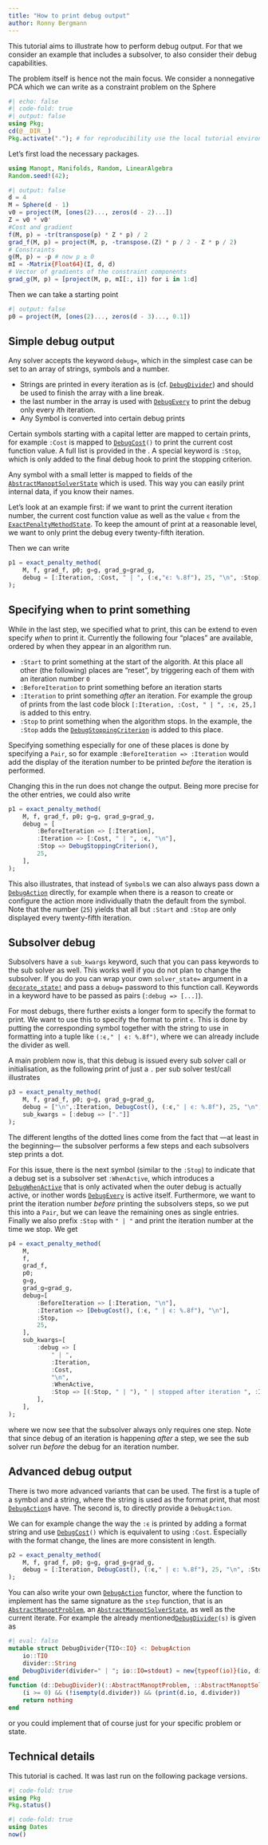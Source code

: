 ```yaml
---
title: "How to print debug output"
author: Ronny Bergmann
---
```


This tutorial aims to illustrate how to perform debug output. For that we consider an
example that includes a subsolver, to also consider their debug capabilities.

The problem itself is hence not the main focus.
We consider a nonnegative PCA which we can write as a constraint problem on the Sphere
```julia
#| echo: false
#| code-fold: true
#| output: false
using Pkg;
cd(@__DIR__)
Pkg.activate("."); # for reproducibility use the local tutorial environment.
```

Let's first load the necessary packages.

```julia
using Manopt, Manifolds, Random, LinearAlgebra
Random.seed!(42);
```

```julia
#| output: false
d = 4
M = Sphere(d - 1)
v0 = project(M, [ones(2)..., zeros(d - 2)...])
Z = v0 * v0'
#Cost and gradient
f(M, p) = -tr(transpose(p) * Z * p) / 2
grad_f(M, p) = project(M, p, -transpose.(Z) * p / 2 - Z * p / 2)
# Constraints
g(M, p) = -p # now p ≥ 0
mI = -Matrix{Float64}(I, d, d)
# Vector of gradients of the constraint components
grad_g(M, p) = [project(M, p, mI[:, i]) for i in 1:d]
```

Then we can take a starting point

```julia
#| output: false
p0 = project(M, [ones(2)..., zeros(d - 3)..., 0.1])
```

## Simple debug output

Any solver accepts the keyword `debug=`, which in the simplest case can be set to an array of strings, symbols and a number.

* Strings are printed in every iteration as is (cf. [`DebugDivider`](@ref)) and should be used to finish the array with a line break.
* the last number in the array is used with [`DebugEvery`](@ref) to print the debug only every $i$th iteration.
* Any Symbol is converted into certain debug prints

Certain symbols starting with a capital letter are mapped to certain prints, for example `:Cost` is mapped to [`DebugCost`](@ref)`()` to print the current cost function value. A full list is provided in the ``[`DebugActionFactory`](@ref Manopt.DebugActionFactory(::Symbol))``{=commonmark}.
A special keyword is `:Stop`, which is only added to the final debug hook to print the stopping criterion.

Any symbol with a small letter is mapped to fields of the [`AbstractManoptSolverState`](@ref) which is used. This way you can easily print internal data, if you know their names.

Let's look at an example first: if we want to print the current iteration number, the current cost function value as well as the value `ϵ` from the [`ExactPenaltyMethodState`](@ref). To keep the amount of print at a reasonable level, we want to only print the debug every twenty-fifth iteration.

Then we can write

```julia
p1 = exact_penalty_method(
    M, f, grad_f, p0; g=g, grad_g=grad_g,
    debug = [:Iteration, :Cost, " | ", (:ϵ,"ϵ: %.8f"), 25, "\n", :Stop]
);
```

## Specifying when to print something

While in the last step, we specified what to print, this can be extend to even specify _when_ to print it. Currently the following four “places” are available, ordered by when they appear
in an algorithm run.

* `:Start` to print something at the start of the algorith. At this place all other (the following) places are “reset”, by triggering each of them with an iteration number `0`
* `:BeforeIteration` to print something before an iteration starts
* `:Iteration` to print something _after_ an iteration. For example the group of prints from
the last code block `[:Iteration, :Cost, " | ", :ϵ, 25,]` is added to this entry.
* `:Stop` to print something when the algorithm stops. In the example, the `:Stop` adds the [`DebugStoppingCriterion`](@ref) is added to this place.

Specifying something especially for one of these places is done by specifying a `Pair`,
so for example `:BeforeIteration => :Iteration` would add the display of the iteration number
to be printed _before_ the iteration is performed.

Changing this in the run does not change the output.
Being more precise for the other entries, we could also write

```julia
p1 = exact_penalty_method(
    M, f, grad_f, p0; g=g, grad_g=grad_g,
    debug = [
        :BeforeIteration => [:Iteration],
        :Iteration => [:Cost, " | ", :ϵ, "\n"],
        :Stop => DebugStoppingCriterion(),
        25,
    ],
);
```

This also illustrates, that instead of `Symbol`s we can also always pass down a [`DebugAction`](@ref) directly, for example when there is a reason to create or configure the action more individually thatn the default from the symbol.
Note that the number (`25`) yields that all but `:Start` and `:Stop` are only displayed every twenty-fifth iteration.

## Subsolver debug

Subsolvers have a `sub_kwargs` keyword, such that you can pass keywords to the sub solver as well. This works well if you do not plan to change the subsolver. If you do you can wrap your own `solver_state=` argument in a [`decorate_state!`](@ref) and pass a `debug=` password to this function call.
Keywords in a keyword have to be passed as pairs (`:debug => [...]`).

For most debugs, there further exists a longer form to specify the format to print.
We want to use this to specify the format to print `ϵ`.
This is done by putting the corresponding symbol together with the string to use in formatting into a tuple like `(:ϵ," | ϵ: %.8f")`, where we can already include the divider as well.

A main problem now is, that this debug is issued every sub solver call or initialisation, as the following print of just a `.` per sub solver test/call illustrates

```julia
p3 = exact_penalty_method(
    M, f, grad_f, p0; g=g, grad_g=grad_g,
    debug = ["\n",:Iteration, DebugCost(), (:ϵ," | ϵ: %.8f"), 25, "\n", :Stop],
    sub_kwargs = [:debug => ["."]]
);
```

The different lengths of the dotted lines come from the fact that ---at least in the beginning--- the subsolver performs a few steps and each subsolvers step prints a dot.

For this issue, there is the next symbol (similar to the `:Stop`) to indicate that a debug set is a subsolver set `:WhenActive`, which introduces a [`DebugWhenActive`](@ref) that is only activated when the outer debug is actually active, or inother words [`DebugEvery`](@ref) is active itself.
Furthermore, we want to print the iteration number _before_ printing the subsolvers steps, so we put this into a `Pair`, but we can leave the remaining ones as single
entries.
Finally we also prefix `:Stop` with `" | "` and print the iteration number at the time we stop. We get

```julia
p4 = exact_penalty_method(
    M,
    f,
    grad_f,
    p0;
    g=g,
    grad_g=grad_g,
    debug=[
        :BeforeIteration => [:Iteration, "\n"],
        :Iteration => [DebugCost(), (:ϵ, " | ϵ: %.8f"), "\n"],
        :Stop,
        25,
    ],
    sub_kwargs=[
        :debug => [
            " | ",
            :Iteration,
            :Cost,
            "\n",
            :WhenActive,
            :Stop => [(:Stop, " | "), " | stopped after iteration ", :Iteration, "\n"],
        ],
    ],
);
```

where we now see that the subsolver always only requires one step. Note that since debug of an iteration is happening _after_ a step, we see the sub solver run _before_ the debug for an iteration number.

## Advanced debug output

There is two more advanced variants that can be used. The first is a tuple of a symbol and a string, where the string is used as the format print, that most [`DebugAction`](@ref)s have. The second is, to directly provide a `DebugAction`.

We can for example change the way the `:ϵ` is printed by adding a format string
and use [`DebugCost`](@ref)`()` which is equivalent to using `:Cost`.
Especially with the format change, the lines are more consistent in length.


```julia
p2 = exact_penalty_method(
    M, f, grad_f, p0; g=g, grad_g=grad_g,
    debug = [:Iteration, DebugCost(), (:ϵ," | ϵ: %.8f"), 25, "\n", :Stop]
);
```

You can also write your own [`DebugAction`](@ref) functor, where the function to implement has the same signature as the `step` function, that is an [`AbstractManoptProblem`](@ref), an [`AbstractManoptSolverState`](@ref), as well as the current iterate. For example the already mentioned[`DebugDivider`](@ref)`(s)` is given as

```julia
#| eval: false
mutable struct DebugDivider{TIO<:IO} <: DebugAction
    io::TIO
    divider::String
    DebugDivider(divider=" | "; io::IO=stdout) = new{typeof(io)}(io, divider)
end
function (d::DebugDivider)(::AbstractManoptProblem, ::AbstractManoptSolverState, i::Int)
    (i >= 0) && (!isempty(d.divider)) && (print(d.io, d.divider))
    return nothing
end
```

or you could implement that of course just for your specific problem or state.

## Technical details

This tutorial is cached. It was last run on the following package versions.

```julia
#| code-fold: true
using Pkg
Pkg.status()
```
```julia
#| code-fold: true
using Dates
now()
```
